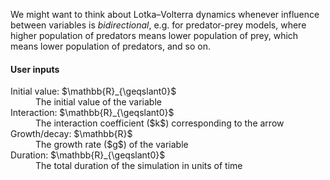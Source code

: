 
We might want to think about Lotka–Volterra dynamics whenever influence between variables is *bidirectional*, e.g. for predator-prey models, where higher population of predators means lower population of prey, which means lower population of predators, and so on.

#### User inputs

<dl>
  <dt>Initial value: $\mathbb{R}_{\geqslant0}$</dt>
  <dd>The initial value of the variable</dd>
  <dt>Interaction: $\mathbb{R}_{\geqslant0}$</dt>
  <dd>The interaction coefficient ($k$) corresponding to the arrow</dd>
  <dt>Growth/decay: $\mathbb{R}$</dt>
  <dd>The growth rate ($g$) of the variable</dd>
  <dt>Duration: $\mathbb{R}_{\geqslant0}$</dt>
  <dd>The total duration of the simulation in units of time</dd>
</dl>
